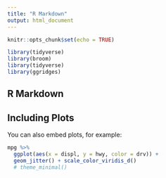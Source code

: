 ```yaml
---
title: "R Markdown"
output: html_document
---
```


```r
knitr::opts_chunk$set(echo = TRUE)
```

```r
library(tidyverse)
library(broom)
library(tidyverse)
library(ggridges) 
```

## R Markdown


## Including Plots

You can also embed plots, for example:

```r
mpg %>% 
  ggplot(aes(x = displ, y = hwy, color = drv)) + 
  geom_jitter() + scale_color_viridis_d() 
  # theme_minimal()
```
